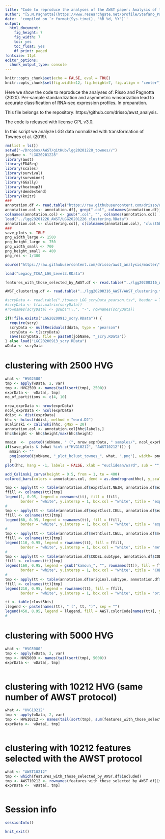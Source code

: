 ```yaml
---
title: "Code to reproduce the analyses of the AWST paper: Analysis of the LGG data<br/> Figure 19 and 20."
author: "[S.M.Pagnotta](https://www.researchgate.net/profile/Stefano_Pagnotta) - Dept. of Science and Technology, Universita' degli Studi del Sannio (Benevento, Italy)</br> [D.Risso](https://www.researchgate.net/profile/Davide_Risso) - Dept. of Statistical Sciences, Universita' degli Studi di Padova (Padova, Italy)"
date:  'compiled on `r format(Sys.time(), "%B %d, %Y")`'
output: 
  html_document: 
    fig_height: 7
    fig_width: 7
    toc: yes
    toc_float: yes
    df_print: paged
fontsize: 11pt
editor_options: 
  chunk_output_type: console
---
```


```r
knitr::opts_chunk$set(echo = FALSE, eval = TRUE)
knitr::opts_chunk$set(fig.width=12, fig.height=7, fig.align = "center") 
```

Here we show the code to reproduce the analyses of: Risso and Pagnotta (2020). Per-sample standardization and asymmetric winsorization lead to accurate classification of RNA-seq expression profiles. In preparation.

This file belongs to the repository: https://github.com/drisso/awst_analysis.

The code is released with license GPL v3.0.


In this script we analyze LGG data normalized with transformation of Townes et al. (2019).



```r
rm(list = ls()) 
setwd("~/Dropbox/AWST/gitHub/lgg20201228_townes//")
jobName <- "LGG20201228"
library(awst)
library(EDASeq)
library(scales)
library(survival)
library(survminer)
library(GGally)
library(heatmap3)
library(dendextend)
library(knitr)
###
annotation.df <- read.table("https://raw.githubusercontent.com/drisso/awst_analysis/master/LowerGradeGliomaExperiment/LGG_annotation.tsv", sep = "\t", row.names = 1) 
annotation.col <- annotation.df[, grep(".col", colnames(annotation.df))]
colnames(annotation.col) <- gsub(".col", "", colnames(annotation.col) )
load("../lgg20201226_AWST/LGG20201226_clustering.RData")
annotation.col <- clustering.col[, c(colnames(annotation.col), "clust5bis")]
###
save_plots <- TRUE
png_width_large <- 1500
png_height_large <- 750
png_width_small <- 700
png_height_small <- 400
png_res <- 1/300

source("https://raw.githubusercontent.com/drisso/awst_analysis/master/functions.R") #20200316

load("Legacy_TCGA_LGG_Level3.RData")  

features_with_those_selected_by_AWST.df <- read.table("../lgg20200316_AWST/features_with_those_selected.tsv", header = TRUE, row.names = 4)

AWST_clustering.df <- read.table("../lgg20200316_AWST/AWST_clustering.tsv", header = TRUE, row.names = 2)

#scryData <- read.table("./townes_LGG_scryData_pearson.tsv", header = TRUE, row.names = 1)
#scryData <- t(as.matrix(scryData))
#rownames(scryData) <- gsub("\\.", "-", rownames(scryData))
```



```r
if(!file.exists("LGG20200913_scry.RData")) {
  require(scry)
  scryData <- nullResiduals(ddata, type = "pearson")
  scryData <- t(scryData)
  save(scryData, file = paste0(jobName, "_scry.RData"))
} else load("LGG20200913_scry.RData")
wData <- scryData
```

\newpage
# clustering with 2500 HVG
```r
what <- "HVG2500"
tmp <- apply(wData, 2, var)
tmp <- HVG2500 <- names(tail(sort(tmp), 2500))
exprData <-  wData[, tmp]
no_of_partitions <- c(4, 10)
```

```r
nrow_exprData <- nrow(exprData)
ncol_exprData <- ncol(exprData)
ddist <- dist(exprData)
hhc <- hclust(ddist, method = "ward.D2")
aCalinski <- calinski(hhc, gMax = 20)
annotation.col <- annotation.col[hhc$labels,]
hhc$height <- hhc$height/max(hhc$height)

mmain  <-  paste0(jobName, " (", nrow_exprData, " samples/", ncol_exprData, " genes)")
if(save_plots & (what %in% c("HVG10212", "AWST10212"))) {
  mmain <- ""
  png(paste0(jobName, "_plot_hclust_townes_", what, ".png"), width= png_width_large, height= png_height_large, res = png_res)
  }
plot(hhc, hang = -1, labels = FALSE, xlab = "euclidean/ward", sub = "", main = mmain)

add_Calinski_curve(height = 0.5, from = 1, to = 400)
colored_bars(colors = annotation.col, dend = as.dendrogram(hhc), y_scale = -0.12, y_shift = -0.135)

tmp <- apply(tt <- table(annotation.df$exprClust.NEJM, annotation.df$exprClust.NEJM.col), 1, which.max)
ffill <- colnames(tt)[tmp]
legend(1, 0.95, legend = rownames(tt), fill = ffill, 
       border = "white", y.intersp = 1, box.col = "white", title = "exprClust/NEJM", title.adj = 0)
#
tmp <- apply(tt <- table(annotation.df$exprClust.CELL, annotation.df$exprClust.CELL.col), 1, which.max)
ffill <- colnames(tt)[tmp]
legend(60, 0.95, legend = rownames(tt), fill = ffill, 
       border = "white", y.intersp = 1, box.col = "white", title = "exprClust/CELL", title.adj = 0)
#
tmp <- apply(tt <- table(annotation.df$methClust.CELL, annotation.df$methClust.CELL.col), 1, which.max)
ffill <- colnames(tt)[tmp]
legend(110, 0.95, legend = rownames(tt), fill = ffill, 
       border = "white", y.intersp = 1, box.col = "white", title = "methClust/CELL", title.adj = 0)
#
tmp <- apply(tt <- table(annotation.df$CODEL.subtype, annotation.df$CODEL.subtype.col), 1, which.max)
ffill <- colnames(tt)[tmp]
legend(160, 0.95, legend = gsub("kamoun_", "", rownames(tt)), fill = ffill, 
       border = "white", y.intersp = 1, box.col = "white", title = "CODEL subtype", title.adj = 0)
#
tmp <- apply(tt <- table(annotation.df$original.subtype, annotation.df$original.subtype.col), 1, which.max)
ffill <- colnames(tt)[tmp]
legend(210, 0.95, legend = rownames(tt), fill = ffill, 
       border = "white", y.intersp = 1, box.col = "white", title = "original subtype", title.adj = 0)

tt <- table(clust5bis)
llegend <- paste(names(tt), " (", tt, ")", sep = "")
legend(450, 0.95, legend = llegend, fill = AWST.colorCode[names(tt)], y.intersp = 1, box.col = "white", border = "white", title = "clust5bis", title.adj = 0)
#
```



\newpage
# clustering with 5000 HVG
```r
what <- "HVG5000"
tmp <- apply(wData, 2, var)
tmp <- HVG5000 <- names(tail(sort(tmp), 5000))
exprData <-  wData[, tmp]
```
```r
```

\newpage
# clustering with 10212 HVG (same number of AWST protocol)
```r
what <- "HVG10212"
tmp <- apply(wData, 2, var)
tmp <- HVG10212 <- names(tail(sort(tmp), sum(features_with_those_selected_by_AWST.df$included)))
exprData <-  wData[, tmp]
```
```r
```

\newpage
# clustering with 10212 features selected with the AWST protocol
```r
what <- "AWST10212"
tmp <- which(features_with_those_selected_by_AWST.df$included)
tmp <- AWST10212 <- rownames(features_with_those_selected_by_AWST.df)[tmp]
exprData <-  wData[, tmp]
```
```r
```

\newpage
# Session info

```r
sessionInfo()
```


```r
knit_exit()
```
